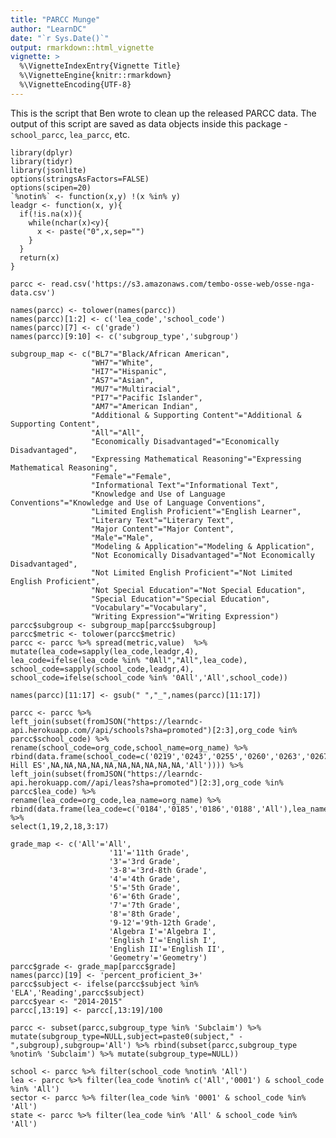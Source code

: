 ```yaml
---
title: "PARCC Munge"
author: "LearnDC"
date: "`r Sys.Date()`"
output: rmarkdown::html_vignette
vignette: >
  %\VignetteIndexEntry{Vignette Title}
  %\VignetteEngine{knitr::rmarkdown}
  %\VignetteEncoding{UTF-8}
---
```


This is the script that Ben wrote to clean up the released PARCC data. 
The output of this script are saved as data objects inside this package - `school_parcc`, `lea_parcc`, etc.

```
library(dplyr)
library(tidyr)
library(jsonlite)
options(stringsAsFactors=FALSE)
options(scipen=20)
`%notin%` <- function(x,y) !(x %in% y) 
leadgr <- function(x, y){
  if(!is.na(x)){
    while(nchar(x)<y){
      x <- paste("0",x,sep="")
    }
  }
  return(x)
}

parcc <- read.csv('https://s3.amazonaws.com/tembo-osse-web/osse-nga-data.csv')

names(parcc) <- tolower(names(parcc))
names(parcc)[1:2] <- c('lea_code','school_code')
names(parcc)[7] <- c('grade')
names(parcc)[9:10] <- c('subgroup_type','subgroup')

subgroup_map <- c("BL7"="Black/African American",
                  "WH7"="White",
                  "HI7"="Hispanic",
                  "AS7"="Asian",
                  "MU7"="Multiracial",
                  "PI7"="Pacific Islander",
                  "AM7"="American Indian",
                  "Additional & Supporting Content"="Additional & Supporting Content",
                  "All"="All",
                  "Economically Disadvantaged"="Economically Disadvantaged",
                  "Expressing Mathematical Reasoning"="Expressing Mathematical Reasoning",
                  "Female"="Female",
                  "Informational Text"="Informational Text",
                  "Knowledge and Use of Language Conventions"="Knowledge and Use of Language Conventions",
                  "Limited English Proficient"="English Learner",
                  "Literary Text"="Literary Text",
                  "Major Content"="Major Content",
                  "Male"="Male",
                  "Modeling & Application"="Modeling & Application",
                  "Not Economically Disadvantaged"="Not Economically Disadvantaged",
                  "Not Limited English Proficient"="Not Limited English Proficient",
                  "Not Special Education"="Not Special Education",
                  "Special Education"="Special Education",
                  "Vocabulary"="Vocabulary",
                  "Writing Expression"="Writing Expression")
parcc$subgroup <- subgroup_map[parcc$subgroup]
parcc$metric <- tolower(parcc$metric)
parcc <- parcc %>% spread(metric,value)  %>%
mutate(lea_code=sapply(lea_code,leadgr,4),
lea_code=ifelse(lea_code %in% "0All","All",lea_code),
school_code=sapply(school_code,leadgr,4),
school_code=ifelse(school_code %in% '0All','All',school_code))

names(parcc)[11:17] <- gsub(" ","_",names(parcc)[11:17])

parcc <- parcc %>% 
left_join(subset(fromJSON("https://learndc-api.herokuapp.com//api/schools?sha=promoted")[2:3],org_code %in% parcc$school_code) %>%
rename(school_code=org_code,school_name=org_name) %>% rbind(data.frame(school_code=c('0219','0243','0255','0260','0263','0267','0268','0269','0304','0347','0349','All'),school_name=c('Bunker Hill ES',NA,NA,NA,NA,NA,NA,NA,NA,NA,NA,'All')))) %>% 
left_join(subset(fromJSON("https://learndc-api.herokuapp.com//api/leas?sha=promoted")[2:3],org_code %in% parcc$lea_code) %>%
rename(lea_code=org_code,lea_name=org_name) %>% rbind(data.frame(lea_code=c('0184','0185','0186','0188','All'),lea_name=c(NA,NA,NA,NA,'All')))) %>% 
select(1,19,2,18,3:17)

grade_map <- c('All'='All',
                      '11'='11th Grade',
                      '3'='3rd Grade',
                      '3-8'='3rd-8th Grade',
                      '4'='4th Grade',
                      '5'='5th Grade',
                      '6'='6th Grade',
                      '7'='7th Grade',
                      '8'='8th Grade',
                      '9-12'='9th-12th Grade',
                      'Algebra I'='Algebra I',
                      'English I'='English I',
                      'English II'='English II',
                      'Geometry'='Geometry')
parcc$grade <- grade_map[parcc$grade]
names(parcc)[19] <- 'percent_proficient_3+'
parcc$subject <- ifelse(parcc$subject %in% 'ELA','Reading',parcc$subject)
parcc$year <- "2014-2015"
parcc[,13:19] <- parcc[,13:19]/100

parcc <- subset(parcc,subgroup_type %in% 'Subclaim') %>% mutate(subgroup_type=NULL,subject=paste0(subject," - ",subgroup),subgroup='All') %>% rbind(subset(parcc,subgroup_type %notin% 'Subclaim') %>% mutate(subgroup_type=NULL))

school <- parcc %>% filter(school_code %notin% 'All')
lea <- parcc %>% filter(lea_code %notin% c('All','0001') & school_code %in% 'All')
sector <- parcc %>% filter(lea_code %in% '0001' & school_code %in% 'All')
state <- parcc %>% filter(lea_code %in% 'All' & school_code %in% 'All')
```